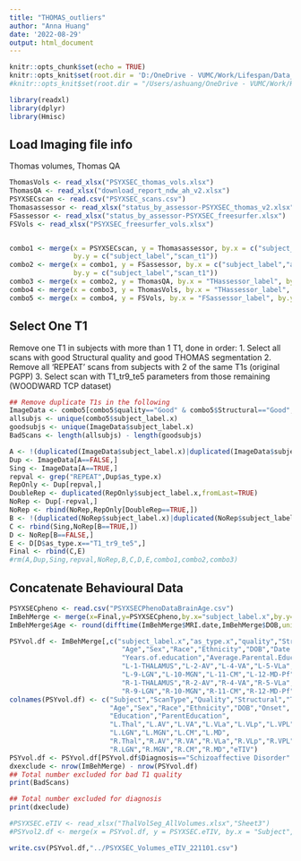 ```yaml
---
title: "THOMAS_outliers"
author: "Anna Huang"
date: '2022-08-29'
output: html_document
---
```


```r
knitr::opts_chunk$set(echo = TRUE)
knitr::opts_knit$set(root.dir = 'D:/OneDrive - VUMC/Work/Lifespan/Data_Management/PSYXSEC/')
#knitr::opts_knit$set(root.dir = "/Users/ashuang/OneDrive - VUMC/Work/HCP/DataManagement/")
```

```r
library(readxl)
library(dplyr)
library(Hmisc)
```

## Load Imaging file info

Thomas volumes, Thomas QA

```r
ThomasVols <- read_xlsx("PSYXSEC_thomas_vols.xlsx")
ThomasQA <- read_xlsx("download_report_ndw_ah_v2.xlsx")
PSYXSECscan <- read.csv("PSYXSEC_scans.csv")
Thomasassessor <- read_xlsx("status_by_assessor-PSYXSEC_thomas_v2.xlsx")
FSassessor <- read_xlsx("status_by_assessor-PSYXSEC_freesurfer.xlsx")
FSVols <- read_xlsx("PSYXSEC_freesurfer_vols.xlsx")


combo1 <- merge(x = PSYXSECscan, y = Thomasassessor, by.x = c("subject_label","as_label"), 
                by.y = c("subject_label","scan_t1"))
combo2 <- merge(x = combo1, y = FSassessor, by.x = c("subject_label","as_label"), 
                by.y = c("subject_label","scan_t1"))
combo3 <- merge(x = combo2, y = ThomasQA, by.x = "THassessor_label", by.y = "as_label")
combo4 <- merge(x = combo3, y = ThomasVols, by.x = "THassessor_label", by.y = "THFile")
combo5 <- merge(x = combo4, y = FSVols, by.x = "FSassessor_label", by.y = "FSFile")
```
## Select One T1

Remove one T1 in subjects with more than 1 T1, done in order:
1. Select all scans with good Structural quality and good THOMAS segmentation
2. Remove all 'REPEAT' scans from subjects with 2 of the same T1s (original PGPP)
3. Select scan with T1_tr9_te5 parameters from those remaining (WOODWARD TCP dataset)

```r
## Remove duplicate T1s in the following 
ImageData <- combo5[combo5$quality=="Good" & combo5$Structural=="Good",]
allsubjs <- unique(combo5$subject_label.x)
goodsubjs <- unique(ImageData$subject_label.x)
BadScans <- length(allsubjs) - length(goodsubjs)

A <- !(duplicated(ImageData$subject_label.x)|duplicated(ImageData$subject_label.x,fromLast=TRUE))
Dup <- ImageData[A==FALSE,]
Sing <- ImageData[A==TRUE,]
repval <- grep("REPEAT",Dup$as_type.x)
RepOnly <- Dup[repval,]
DoubleRep <- duplicated(RepOnly$subject_label.x,fromLast=TRUE)
NoRep <- Dup[-repval,]
NoRep <- rbind(NoRep,RepOnly[DoubleRep==TRUE,])
B <- !(duplicated(NoRep$subject_label.x)|duplicated(NoRep$subject_label.x,fromLast=TRUE))
C <- rbind(Sing,NoRep[B==TRUE,])
D <- NoRep[B==FALSE,]
E <- D[D$as_type.x=="T1_tr9_te5",]
Final <- rbind(C,E)
#rm(A,Dup,Sing,repval,NoRep,B,C,D,E,combo1,combo2,combo3)
```

## Concatenate Behavioural Data

```r
PSYXSECpheno <- read.csv("PSYXSECPhenoDataBrainAge.csv")
ImBehMerge <- merge(x=Final,y=PSYXSECpheno,by.x="subject_label.x",by.y="XNAT.Subject.ID")
ImBehMerge$Age <- round(difftime(ImBehMerge$MRI.date,ImBehMerge$DOB,units="days") / 365,digits=1)

PSYvol.df <- ImBehMerge[,c("subject_label.x","as_type.x","quality","Structural","Thalamus","Diagnosis",
                            "Age","Sex","Race","Ethnicity","DOB","Date.of.Onset.of.Psychotic.Illness.",
                            "Years.of.education","Average.Parental.Education",
                            "L-1-THALAMUS","L-2-AV","L-4-VA","L-5-VLa","L-6-VLP","L-7-VPL","L-8-Pul",
                            "L-9-LGN","L-10-MGN","L-11-CM","L-12-MD-Pf",
                            "R-1-THALAMUS","R-2-AV","R-4-VA","R-5-VLa","R-6-VLP","R-7-VPL","R-8-Pul",
                            "R-9-LGN","R-10-MGN","R-11-CM","R-12-MD-Pf","estimatedtotalintracranialvol")]
colnames(PSYvol.df) <- c("Subject","ScanType","Quality","Structural","Thalamus","Diagnosis",
                         "Age","Sex","Race","Ethnicity","DOB","Onset",
                         "Education","ParentEducation",
                         "L.Thal","L.AV","L.VA","L.VLa","L.VLp","L.VPL","L.Pul",
                         "L.LGN","L.MGN","L.CM","L.MD",
                         "R.Thal","R.AV","R.VA","R.VLa","R.VLp","R.VPL","R.Pul",
                         "R.LGN","R.MGN","R.CM","R.MD","eTIV")
PSYvol.df <- PSYvol.df[PSYvol.df$Diagnosis=="Schizoaffective Disorder" | PSYvol.df$Diagnosis=="Schizophrenia" | PSYvol.df$Diagnosis=="Schizophreniform" | PSYvol.df$Diagnosis=="Normal Control",]
dxexclude <- nrow(ImBehMerge) - nrow(PSYvol.df)
## Total number excluded for bad T1 quality 
print(BadScans)

## Total number excluded for diagnosis
print(dxeclude)
```

```r
#PSYXSEC.eTIV <- read_xlsx("ThalVolSeg_AllVolumes.xlsx","Sheet3")
#PSYvol2.df <- merge(x = PSYvol.df, y = PSYXSEC.eTIV, by.x = "Subject", by.y = "Subject")
```

```r
write.csv(PSYvol.df,"../PSYXSEC_Volumes_eTIV_221101.csv")
```